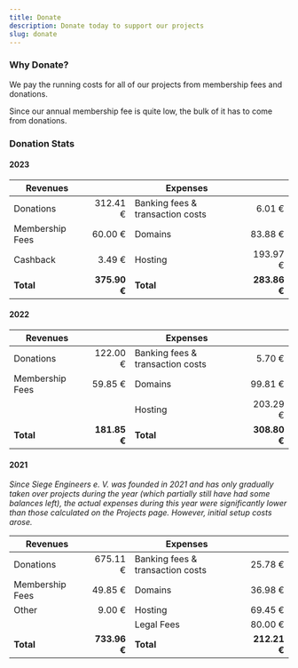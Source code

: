 ```yaml
---
title: Donate
description: Donate today to support our projects
slug: donate
---
```



<BannerForSource/>

<div>
<StripePaymentStatus/>
</div>

<DonationOptions/>

### Why Donate?

We pay the running costs for all of <Link to="/projects">our projects</Link> from membership fees and donations.

Since our annual <Link to="/members#Membership-Fee">membership fee</Link> is quite low, the bulk of it has to come from donations.


### Donation Stats

#### 2023

| Revenues        |              | Expenses                         |              |
|-----------------|-------------:|----------------------------------|-------------:|
| Donations       |     312.41 € | Banking fees & transaction costs |       6.01 € |
| Membership Fees |      60.00 € | Domains                          |      83.88 € |
| Cashback        |       3.49 € | Hosting                          |     193.97 € |
| **Total**       | **375.90 €** | **Total**                        | **283.86 €** |

#### 2022

| Revenues        |              | Expenses                         |              |
|-----------------|-------------:|----------------------------------|-------------:|
| Donations       |     122.00 € | Banking fees & transaction costs |       5.70 € |
| Membership Fees |      59.85 € | Domains                          |      99.81 € |
|                 |              | Hosting                          |     203.29 € |
| **Total**       | **181.85 €** | **Total**                        | **308.80 €** |

#### 2021

_Since Siege Engineers e. V. was founded in 2021 and has only gradually taken over projects during the year (which partially still have had some balances left), the actual expenses during this year were significantly lower than those calculated on the <Link to="/projects">Projects</Link> page.
However, initial setup costs arose._

| Revenues        |              | Expenses                         |              |
|-----------------|-------------:|----------------------------------|-------------:|
| Donations       |     675.11 € | Banking fees & transaction costs |      25.78 € |
| Membership Fees |      49.85 € | Domains                          |      36.98 € |
| Other           |       9.00 € | Hosting                          |      69.45 € |
|                 |              | Legal Fees                       |      80.00 € |
| **Total**       | **733.96 €** | **Total**                        | **212.21 €** |
